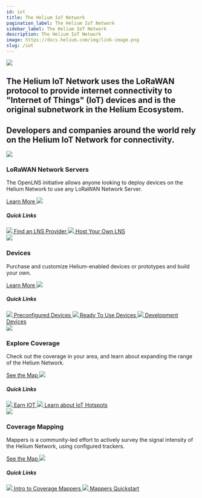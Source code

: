 ```yaml
---
id: iot
title: The Helium IoT Network
pagination_label: The Helium IoT Network
sidebar_label: The Helium IoT Network
description: The Helium IoT Network
image: https://docs.helium.com/img/link-image.png
slug: /iot
---
```



<div class="container" style={{ padding: 0, marginBottom: 60 }}>
  <div class="row">
    <div class="col col--12">
      <div class="flex" style={{ border: 'none' }}>
        <img className="headericon" src={useBaseUrl('img/network-iot/useheader.png')} />
        <div className="headertext">
          <h2 className="subtitle">
            The Helium IoT Network uses the LoRaWAN protocol to provide internet connectivity to
            "Internet of Things" (IoT) devices and is the original subnetwork in the Helium
            Ecosystem.
          </h2>
          <h2 className="subtitle">
            Developers and companies around the world rely on the Helium IoT Network for
            connectivity.
          </h2>
        </div>
      </div>
    </div>
  </div>
</div>

<div class="container" style={{ padding: 0 }}>
  <div class="row">
    <div class="col col--6" style={{ marginBottom: 100 }}>
      <img
        className="homeicon"
        style={{ maxWidth: 85 }}
        src={useBaseUrl('img/network-iot/use2.png')}
      />
      <h3>LoRaWAN Network Servers</h3>
      <p className="podtext">
        The OpenLNS initiative allows anyone looking to deploy devices on the Helium Network to use
        any LoRaWAN Network Server.
      </p>
      <a href="/iot/lorawan-network-servers">
        Learn More <img className="quicklinkarrow" src={useBaseUrl('img/icons/linkarrow.svg')} />
      </a>
      <h5>Quick Links</h5>
      <a className="block" href="/iot/find-a-lns-provider">
        <img className="docicon" src={useBaseUrl('img/icons/docicon.svg')} /> Find an LNS Provider
      </a>
      <a className="block" href="/iot/run-an-lns">
        <img className="docicon" src={useBaseUrl('img/icons/docicon.svg')} /> Host Your Own LNS
      </a>
    </div>
    <div class="col col--6" style={{ marginBottom: 100 }}>
      <img
        className="homeicon"
        style={{ maxWidth: 85 }}
        src={useBaseUrl('img/network-iot/use1.svg')}
      />
      <h3>Devices</h3>
      <p className="podtext">
        Purchase and customize Helium-enabled devices or prototypes and build your own.
      </p>
      <a href="/iot/devices">
        Learn More <img className="quicklinkarrow" src={useBaseUrl('img/icons/linkarrow.svg')} />
      </a>
      <h5>Quick Links</h5>
      <a className="block" href="https://www.helium.com/ecosystem">
        <img className="docicon" src={useBaseUrl('img/icons/docicon.svg')} /> Preconfigured Devices
      </a>
      <a className="block" href="/network-iot/devices/ready-to-use">
        <img className="docicon" src={useBaseUrl('img/icons/docicon.svg')} /> Ready To Use Devices
      </a>
      <a className="block" href="/network-iot/devices/development">
        <img className="docicon" src={useBaseUrl('img/icons/docicon.svg')} /> Development Devices
      </a>
    </div>
    <div class="col col--6" style={{ marginBottom: 100 }}>
      <img
        className="homeicon"
        style={{ maxWidth: 85 }}
        src={useBaseUrl('img/network-iot/use5.svg')}
      />
      <h3>Explore Coverage</h3>
      <p className="podtext">
        Check out the coverage in your area, and learn about expanding the range of the Helium
        Network.
      </p>
      <a href="https://explorer.helium.com">
        See the Map <img className="quicklinkarrow" src={useBaseUrl('img/icons/linkarrow.svg')} />
      </a>
      <h5>Quick Links</h5>
      <a className="block" href="/tokens/mine-iot/">
        <img className="docicon" src={useBaseUrl('img/icons/docicon.svg')} /> Earn IOT
      </a>
      <a className="block" href="/iot/hotspots">
        <img className="docicon" src={useBaseUrl('img/icons/docicon.svg')} /> Learn about IoT
        Hotspots
      </a>
    </div>
    <div class="col col--6" style={{ marginBottom: 100 }}>
      <img
        className="homeicon"
        style={{ maxWidth: 85 }}
        src={useBaseUrl('img/network-iot/use4.svg')}
      />
      <h3>Coverage Mapping</h3>
      <p className="podtext">
        Mappers is a community-led effort to actively survey the signal intensity of the Helium
        Network, using configured trackers.
      </p>
      <a href="https://mappers.helium.com">
        See the Map <img className="quicklinkarrow" src={useBaseUrl('img/icons/linkarrow.svg')} />
      </a>
      <h5>Quick Links</h5>
      <a className="block" href="/iot/coverage-mapping">
        <img className="docicon" src={useBaseUrl('img/icons/docicon.svg')} /> Intro to Coverage
        Mappers
      </a>
      <a className="block" href="/iot/coverage-mapping/quickstart">
        <img className="docicon" src={useBaseUrl('img/icons/docicon.svg')} /> Mappers Quickstart
      </a>
    </div>
  </div>
</div>

